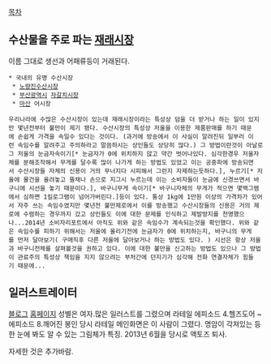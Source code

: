 [[목차]]
== 수산물을 주로 파는 [[재래시장]] ==
이름 그대로 생선과 어패류등이 거래된다.
 * 국내의 유명 수산시장
  * [[노량진수산시장]]
  * [[부산광역시]] [[자갈치시장]]
  * [[마산]] 어시장

 우리나라에 수많은 수산시장이 있는데 재래시장이라는 특성상 덤을 더 받거나 하는 일이 있지만 몇년전부터 불만이 제기 됐다. 수산시장의 특성상 저울을 이용한 제품판매를 하기 때문에 손쉽게 가격을 속일수 있다는 것이다. (과거에 방송에서 이 사실이 알려진뒤 일부러 이런 속임수를 알려주고 주의하라고 말씀하시는 상인들도 상당히 많다.) 그 방법이란것이 아날로그 저울의 눈금자속이기[* 눈금자가 0에 위치하지 않고 약간 벗어나있다. 심각한경우 저울자체를 분해조작해서 무게를 달수록 많이 나가게 하는 방법도 있었고 이는 공중파에 방송되면서 수산시장들 자체의 신용이 거의 무너지다 시피해서 그런지 자제하는듯하다.], 누르기[* 저울에 물건을 올려놓고 뜰채나 손으로 지그시 누르는데 이는 소비자들이 눈금에 신경쓰면서 바구니에 시선을 놓기 때문이다.], 바구니무게 속이기[* 바구니자체의 무게가 적으면 몇백그램에서 심하면 1킬로그램이 넘어가버린다.]등이 있다. 통상 1kg에 1만원 이상의 가격차가 있어서 자주 쓰는 속임수였지만 몇년전 불만제로에서 이를 방송했고 수산시장들의 신용은 거의 제로에 수렴하는 경우까지 갔고 상인들도 이에 대한 문제를 인식하고 제발방지를 천명했으나...2014년 소비자리포트에서 아직도 위와 같은 속임수가 계속되는것을 확인했다. 위와 같은 속임수를 피하기 위해서는 저울에 올리기전에 눈금자가 0에 위치하는지, 바구니의 무게를 먼저 달아보기( 구매직후 다른 저울에 달아보거나 하는 방법도 있다. ) 시선은 항상 저울과 바구니전체를 살펴볼것을 권하고 있다. 이에 대한 불만을 신고하는 방법도 있으나 그 방법이 관료주의 특성상 책임을 지지 않으려는 부처간에 던지기가 심각해 전화 연결자체가 힘들기 때문에...
== 일러스트레이터 ==
[http://blog.naver.com/gekgo 블로그] [http://susansijang1.com/ 홈페이지]
성별은 여자.많은 일러스트를 그렸으며 라테일 에피소드 4.헬즈도어 ~ 에피소드 8.깨어진 봉인 당시 라테일 메인화면은 이 사람이 그렸다. 명암이 각져있는 등 한 눈에 봐도 알 수 있는 그림체가 특징.
2013년 6월을 당시로 액토즈 퇴사.


자세한 것은 추가바람.
